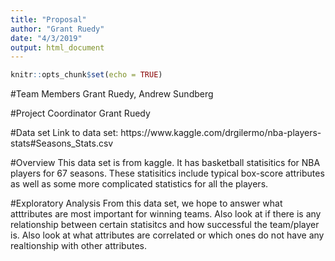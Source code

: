 ```yaml
---
title: "Proposal"
author: "Grant Ruedy"
date: "4/3/2019"
output: html_document
---
```


```r
knitr::opts_chunk$set(echo = TRUE)
```

#Team Members
Grant Ruedy, Andrew Sundberg

#Project Coordinator
Grant Ruedy

#Data set
Link to data set:    https://www.kaggle.com/drgilermo/nba-players-stats#Seasons_Stats.csv

#Overview
This data set is from kaggle. It has basketball statisitics for NBA players for 67 seasons. These statisitics include typical box-score attributes as well as some more complicated statistics for all the players.

#Exploratory Analysis
From this data set, we hope to answer what atttributes are most important for winning teams. Also look at if there is any relationship between certain statisitcs and how successful the team/player is. Also look at what attributes are correlated or which ones do not have any realtionship with other attributes.